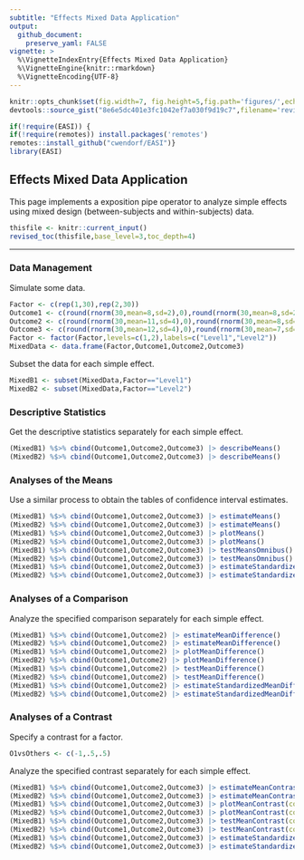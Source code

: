 ```yaml
---
subtitle: "Effects Mixed Data Application"
output:
  github_document:
    preserve_yaml: FALSE
vignette: >
  %\VignetteIndexEntry{Effects Mixed Data Application}
  %\VignetteEngine{knitr::rmarkdown}
  %\VignetteEncoding{UTF-8}
---
```


```r
knitr::opts_chunk$set(fig.width=7, fig.height=5,fig.path='figures/',echo=TRUE,warning=FALSE,message=FALSE)
devtools::source_gist("8e6e5dc401e3fc1042ef7a030f9d19c7",filename='revised_toc.R')
```

```r
if(!require(EASI)) {
if(!require(remotes)) install.packages('remotes')
remotes::install_github("cwendorf/EASI")}
library(EASI)
```

## Effects Mixed Data Application

This page implements a exposition pipe operator to analyze simple effects using mixed design (between-subjects and within-subjects) data.

```r
thisfile <- knitr::current_input()
revised_toc(thisfile,base_level=3,toc_depth=4)
```

---

### Data Management

Simulate some data.
```r
Factor <- c(rep(1,30),rep(2,30))
Outcome1 <- c(round(rnorm(30,mean=8,sd=2),0),round(rnorm(30,mean=8,sd=2),0))
Outcome2 <- c(round(rnorm(30,mean=11,sd=4),0),round(rnorm(30,mean=8,sd=3),0))
Outcome3 <- c(round(rnorm(30,mean=12,sd=4),0),round(rnorm(30,mean=7,sd=4),0))
Factor <- factor(Factor,levels=c(1,2),labels=c("Level1","Level2"))
MixedData <- data.frame(Factor,Outcome1,Outcome2,Outcome3)
```
Subset the data for each simple effect.
```r
MixedB1 <- subset(MixedData,Factor=="Level1")
MixedB2 <- subset(MixedData,Factor=="Level2")
```

### Descriptive Statistics

Get the descriptive statistics separately for each simple effect.
```r
(MixedB1) %$>% cbind(Outcome1,Outcome2,Outcome3) |> describeMeans()
(MixedB2) %$>% cbind(Outcome1,Outcome2,Outcome3) |> describeMeans()
```

### Analyses of the Means

Use a similar process to obtain the tables of confidence interval estimates.
```r
(MixedB1) %$>% cbind(Outcome1,Outcome2,Outcome3) |> estimateMeans()
(MixedB2) %$>% cbind(Outcome1,Outcome2,Outcome3) |> estimateMeans()
(MixedB1) %$>% cbind(Outcome1,Outcome2,Outcome3) |> plotMeans()
(MixedB2) %$>% cbind(Outcome1,Outcome2,Outcome3) |> plotMeans()
(MixedB1) %$>% cbind(Outcome1,Outcome2,Outcome3) |> testMeansOmnibus()
(MixedB2) %$>% cbind(Outcome1,Outcome2,Outcome3) |> testMeansOmnibus()
(MixedB1) %$>% cbind(Outcome1,Outcome2,Outcome3) |> estimateStandardizedMeans()
(MixedB2) %$>% cbind(Outcome1,Outcome2,Outcome3) |> estimateStandardizedMeans()
```

### Analyses of a Comparison

Analyze the specified comparison separately for each simple effect.
```r
(MixedB1) %$>% cbind(Outcome1,Outcome2) |> estimateMeanDifference()
(MixedB2) %$>% cbind(Outcome1,Outcome2) |> estimateMeanDifference()
(MixedB1) %$>% cbind(Outcome1,Outcome2) |> plotMeanDifference()
(MixedB2) %$>% cbind(Outcome1,Outcome2) |> plotMeanDifference()
(MixedB1) %$>% cbind(Outcome1,Outcome2) |> testMeanDifference()
(MixedB2) %$>% cbind(Outcome1,Outcome2) |> testMeanDifference()
(MixedB1) %$>% cbind(Outcome1,Outcome2) |> estimateStandardizedMeanDifference()
(MixedB2) %$>% cbind(Outcome1,Outcome2) |> estimateStandardizedMeanDifference()
```

### Analyses of a Contrast

Specify a contrast for a factor.
```r
O1vsOthers <- c(-1,.5,.5)
```

Analyze the specified contrast separately for each simple effect.
```r
(MixedB1) %$>% cbind(Outcome1,Outcome2,Outcome3) |> estimateMeanContrast(contrast=O1vsOthers)
(MixedB2) %$>% cbind(Outcome1,Outcome2,Outcome3) |> estimateMeanContrast(contrast=O1vsOthers)
(MixedB1) %$>% cbind(Outcome1,Outcome2,Outcome3) |> plotMeanContrast(contrast=O1vsOthers)
(MixedB2) %$>% cbind(Outcome1,Outcome2,Outcome3) |> plotMeanContrast(contrast=O1vsOthers)
(MixedB1) %$>% cbind(Outcome1,Outcome2,Outcome3) |> testMeanContrast(contrast=O1vsOthers)
(MixedB2) %$>% cbind(Outcome1,Outcome2,Outcome3) |> testMeanContrast(contrast=O1vsOthers)
(MixedB1) %$>% cbind(Outcome1,Outcome2,Outcome3) |> estimateStandardizedMeanContrast(contrast=O1vsOthers)
(MixedB2) %$>% cbind(Outcome1,Outcome2,Outcome3) |> estimateStandardizedMeanContrast(contrast=O1vsOthers)
```
